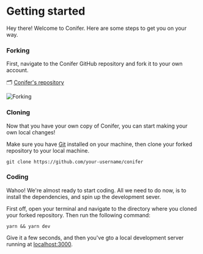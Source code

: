 
# Getting started

Hey there! Welcome to Conifer. Here are some steps to get you on your way.

### Forking

First, navigate to the Conifer GitHub repository and fork it to your own account.

🗂️ [Conifer's repository](https://github.com/developedbytoby/conifer)

![Forking](https://user-images.githubusercontent.com/77097223/203960559-0f9f01fb-a47b-4f0b-baa1-c49e5189b863.png)

### Cloning

Now that you have your own copy of Conifer, you can start making your own local changes!

Make sure you have [Git](https://git-scm.com/) installed on your machine, then clone your forked repository to your local machine.

`
git clone https://github.com/your-username/conifer
`

### Coding

Wahoo! We're almost ready to start coding. All we need to do now, is to install the dependencies, and spin up the development sever.

First off, open your terminal and navigate to the directory where you cloned your forked repository. Then run the following command:

`
yarn && yarn dev
`

Give it a few seconds, and then you've gto a local development server running at [localhost:3000](http://localhost:3000).